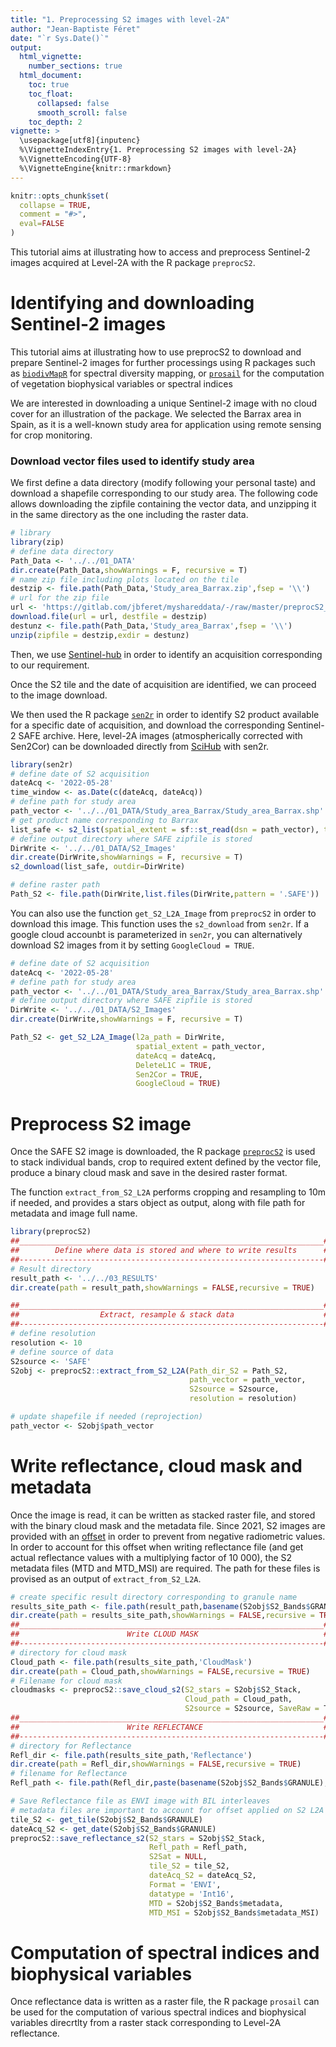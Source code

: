 ```yaml
---
title: "1. Preprocessing S2 images with level-2A"
author: "Jean-Baptiste Féret"
date: "`r Sys.Date()`"
output:
  html_vignette:
    number_sections: true
  html_document:
    toc: true
    toc_float:
      collapsed: false
      smooth_scroll: false
    toc_depth: 2
vignette: >
  \usepackage[utf8]{inputenc}
  %\VignetteIndexEntry{1. Preprocessing S2 images with level-2A}
  %\VignetteEncoding{UTF-8}
  %\VignetteEngine{knitr::rmarkdown}
---
```

  
```r
knitr::opts_chunk$set(
  collapse = TRUE,
  comment = "#>",
  eval=FALSE
)
```

This tutorial aims at illustrating how to access and preprocess Sentinel-2 images acquired at Level-2A with the R package `preprocS2`. 


# Identifying and downloading Sentinel-2 images

This tutorial aims at illustrating how to use preprocS2 to download and prepare Sentinel-2 images for further processings using R packages such as [`biodivMapR`](https://jbferet.github.io/biodivMapR/index.html) for spectral diversity mapping, or [`prosail`](https://jbferet.gitlab.io/prosail/index.html) for the computation of vegetation biophysical variables or spectral indices

We are interested in downloading a unique Sentinel-2 image with no cloud cover for an illustration of the package. 
We selected the Barrax area in Spain, as it is a well-known study area for application using remote sensing for crop monitoring. 

### Download vector files used to identify study area

We first define a data directory (modify following your personal taste) and download a shapefile corresponding to our study area.
The following code allows downloading the zipfile containing the vector data, and unzipping it in the same directory as the one including the raster data.

```r
# library
library(zip)
# define data directory
Path_Data <- '../../01_DATA'
dir.create(Path_Data,showWarnings = F, recursive = T)
# name zip file including plots located on the tile
destzip <- file.path(Path_Data,'Study_area_Barrax.zip',fsep = '\\')
# url for the zip file
url <- 'https://gitlab.com/jbferet/myshareddata/-/raw/master/preprocS2_Example/Study_area_Barrax.zip'
download.file(url = url, destfile = destzip)
destunz <- file.path(Path_Data,'Study_area_Barrax',fsep = '\\')
unzip(zipfile = destzip,exdir = destunz)
```



Then, we use [Sentinel-hub](https://apps.sentinel-hub.com/eo-browser/?zoom=11&lat=39.09836&lng=-2.01462&themeId=DEFAULT-THEME&visualizationUrl=https%3A%2F%2Fservices.sentinel-hub.com%2Fogc%2Fwms%2Fbd86bcc0-f318-402b-a145-015f85b9427e&datasetId=S2L2A&fromTime=2021-05-13T00%3A00%3A00.000Z&toTime=2021-05-13T23%3A59%3A59.999Z&layerId=1_TRUE_COLOR) in order to identify an acquisition corresponding to our requirement. 

Once the S2 tile and the date of acquisition are identified, we can proceed to the image download. 

We then used the R package [`sen2r`](https://sen2r.ranghetti.info/) in order to identify S2 product available for a specific date of acquisition, and download the corresponding Sentinel-2 SAFE archive. Here, level-2A images (atmospherically corrected with Sen2Cor) can be downloaded directly from [SciHub](https://scihub.copernicus.eu) with sen2r.

```r
library(sen2r)
# define date of S2 acquisition
dateAcq <- '2022-05-28'
time_window <- as.Date(c(dateAcq, dateAcq))
# define path for study area
path_vector <- '../../01_DATA/Study_area_Barrax/Study_area_Barrax.shp'
# get product name corresponding to Barrax 
list_safe <- s2_list(spatial_extent = sf::st_read(dsn = path_vector), time_interval = time_window)
# define output directory where SAFE zipfile is stored
DirWrite <- '../../01_DATA/S2_Images'
dir.create(DirWrite,showWarnings = F, recursive = T)
s2_download(list_safe, outdir=DirWrite)

# define raster path
Path_S2 <- file.path(DirWrite,list.files(DirWrite,pattern = '.SAFE'))

```


You can also use the function `get_S2_L2A_Image` from `preprocS2` in order to download this image. This function uses the `s2_download` from `sen2r`. If a google cloud accounbt is parameterized in `sen2r`, you can alternatively download S2 images from it by setting `GoogleCloud = TRUE`.

```r
# define date of S2 acquisition
dateAcq <- '2022-05-28'
# define path for study area
path_vector <- '../../01_DATA/Study_area_Barrax/Study_area_Barrax.shp'
# define output directory where SAFE zipfile is stored
DirWrite <- '../../01_DATA/S2_Images'
dir.create(DirWrite,showWarnings = F, recursive = T)

Path_S2 <- get_S2_L2A_Image(l2a_path = DirWrite, 
                            spatial_extent = path_vector, 
                            dateAcq = dateAcq,
                            DeleteL1C = TRUE, 
                            Sen2Cor = TRUE,
                            GoogleCloud = TRUE)


```


# Preprocess S2 image

Once the SAFE S2 image is downloaded, the R package [`preprocS2`](https://jbferet.gitlab.io/preprocS2/index.html) is used to stack individual bands, crop to required extent defined by the vector file, produce a binary cloud mask and save in the desired raster format.

The function `extract_from_S2_L2A` performs cropping and resampling to 10m if needed, and provides a stars object as output, along with file path for metadata and image full name.

```r
library(preprocS2)
##____________________________________________________________________##
##        Define where data is stored and where to write results      ##
##--------------------------------------------------------------------##
# Result directory
result_path <- '../../03_RESULTS'
dir.create(path = result_path,showWarnings = FALSE,recursive = TRUE)

##____________________________________________________________________##
##                  Extract, resample & stack data                    ##
##--------------------------------------------------------------------##
# define resolution
resolution <- 10
# define source of data
S2source <- 'SAFE'
S2obj <- preprocS2::extract_from_S2_L2A(Path_dir_S2 = Path_S2,
                                        path_vector = path_vector,
                                        S2source = S2source,
                                        resolution = resolution)

# update shapefile if needed (reprojection)
path_vector <- S2obj$path_vector

```

# Write reflectance, cloud mask and metadata

Once the image is read, it can be written as stacked raster file, and stored with the binary cloud mask and the metadata file.
Since 2021, S2 images are provided with an [offset](https://sentinels.copernicus.eu/web/sentinel/-/copernicus-sentinel-2-major-products-upgrade-upcoming) in order to prevent from negative radiometric values. 
In order to account for this offset when writing reflectance file (and get actual reflectance values with a multiplying factor of 10 000), the S2 metadata files (MTD and MTD_MSI) are required. The path for these files is provised as an output of `extract_from_S2_L2A`.

```r
# create specific result directory corresponding to granule name
results_site_path <- file.path(result_path,basename(S2obj$S2_Bands$GRANULE))
dir.create(path = results_site_path,showWarnings = FALSE,recursive = TRUE)
##____________________________________________________________________##
##                        Write CLOUD MASK                            ##
##--------------------------------------------------------------------##
# directory for cloud mask
Cloud_path <- file.path(results_site_path,'CloudMask')
dir.create(path = Cloud_path,showWarnings = FALSE,recursive = TRUE)
# Filename for cloud mask
cloudmasks <- preprocS2::save_cloud_s2(S2_stars = S2obj$S2_Stack,
                                       Cloud_path = Cloud_path,
                                       S2source = S2source, SaveRaw = T)
##____________________________________________________________________##
##                        Write REFLECTANCE                           ##
##--------------------------------------------------------------------##
# directory for Reflectance
Refl_dir <- file.path(results_site_path,'Reflectance')
dir.create(path = Refl_dir,showWarnings = FALSE,recursive = TRUE)
# filename for Reflectance
Refl_path <- file.path(Refl_dir,paste(basename(S2obj$S2_Bands$GRANULE),'_Refl',sep = ''))

# Save Reflectance file as ENVI image with BIL interleaves
# metadata files are important to account for offset applied on S2 L2A products 
tile_S2 <- get_tile(S2obj$S2_Bands$GRANULE)
dateAcq_S2 <- get_date(S2obj$S2_Bands$GRANULE)
preprocS2::save_reflectance_s2(S2_stars = S2obj$S2_Stack, 
                               Refl_path = Refl_path,
                               S2Sat = NULL, 
                               tile_S2 = tile_S2, 
                               dateAcq_S2 = dateAcq_S2,
                               Format = 'ENVI', 
                               datatype = 'Int16', 
                               MTD = S2obj$S2_Bands$metadata, 
                               MTD_MSI = S2obj$S2_Bands$metadata_MSI)
```


# Computation of spectral indices and biophysical variables

Once reflectance data is written as a raster file, the R package `prosail` can be used for the computation of various spectral indices and biophysical variables direcrtlty from a raster stack corresponding to Level-2A reflectance. 


